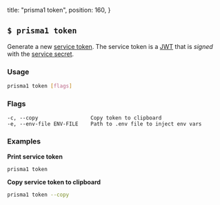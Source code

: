   title: "prisma1 token",
  position: 160,
}

## `$ prisma1 token`

Generate a new [service token](ghd4#service-token). The service token is a [JWT](https://jwt.io) that is _signed_ with the [service secret](ghd4#service-secret).

### Usage

```bash
prisma1 token [flags]
```

### Flags

```
-c, --copy                 Copy token to clipboard
-e, --env-file ENV-FILE    Path to .env file to inject env vars
```

### Examples

**Print service token**

```bash
prisma1 token
```

**Copy service token to clipboard**

```bash
prisma1 token --copy
```
